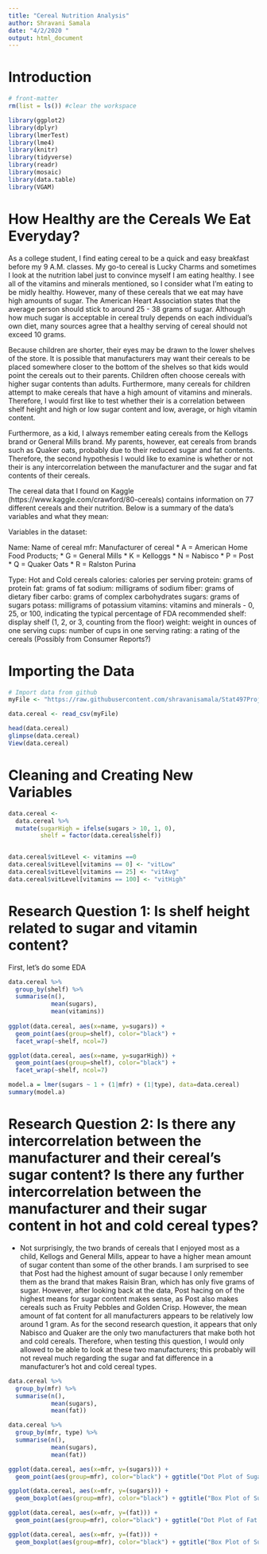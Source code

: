 ```yaml
---
title: "Cereal Nutrition Analysis"
author: Shravani Samala
date: "4/2/2020 "
output: html_document
---
```


# Introduction
```r
# front-matter
rm(list = ls()) #clear the workspace

library(ggplot2)
library(dplyr)
library(lmerTest)
library(lme4)
library(knitr)
library(tidyverse)
library(readr)
library(mosaic)
library(data.table)
library(VGAM)

```

# How Healthy are the Cereals We Eat Everyday?
As a college student, I find eating cereal to be a quick and easy breakfast before my 9 A.M. classes. My go-to cereal is Lucky Charms and sometimes I look at the nutrition label just to convince myself I am eating healthy. I see all of the vitamins and minerals mentioned, so I consider what I'm eating to be midly healthy. However, many of these cereals that we eat may have high amounts of sugar. The American Heart Association states that the average person should stick to around 25 - 38 grams of sugar. Although how much sugar is acceptable in cereal truly depends on each individual's own diet, many sources agree that a healthy serving of cereal should not exceed 10 grams. 

Because children are shorter, their eyes may be drawn to the lower shelves of the store. It is possible that manufacturers may want their cereals to be placed somewhere closer to the bottom of the shelves so that kids would point the cereals out to their parents. Children often choose cereals with higher sugar contents than adults. Furthermore, many cereals for children attempt to make cereals that have a high amount of vitamins and minerals. Therefore, I would first like to test whether their is a correlation between shelf height and high or low sugar content and low, average, or high vitamin content. 

Furthermore, as a kid, I always remember eating cereals from the Kellogs brand or General Mills brand. My parents, however, eat cereals from brands such as Quaker oats, probably due to their reduced sugar and fat contents. Therefore, the second hypothesis I would like to examine is whether or not their is any intercorrelation between the manufacturer and the sugar and fat contents of their cereals. 

The cereal data that I found on Kaggle (https://www.kaggle.com/crawford/80-cereals) contains information on 77 different cereals and their nutrition. Below is a summary of the data's variables and what they mean:

Variables in the dataset:

Name: Name of cereal
mfr: Manufacturer of cereal
* A = American Home Food Products;
* G = General Mills
* K = Kelloggs
* N = Nabisco
* P = Post
* Q = Quaker Oats
* R = Ralston Purina

Type: Hot and Cold cereals 
calories: calories per serving
protein: grams of protein
fat: grams of fat
sodium: milligrams of sodium
fiber: grams of dietary fiber
carbo: grams of complex carbohydrates
sugars: grams of sugars
potass: milligrams of potassium
vitamins: vitamins and minerals - 0, 25, or 100, indicating the typical percentage of FDA recommended
shelf: display shelf (1, 2, or 3, counting from the floor)
weight: weight in ounces of one serving
cups: number of cups in one serving
rating: a rating of the cereals (Possibly from Consumer Reports?)

# Importing the Data
```r
# Import data from github
myFile <- "https://raw.githubusercontent.com/shravanisamala/Stat497Project/master/cereal.csv"

data.cereal <- read_csv(myFile)

head(data.cereal)
glimpse(data.cereal)
View(data.cereal)


```

# Cleaning and Creating New Variables
```r
data.cereal <- 
  data.cereal %>%
  mutate(sugarHigh = ifelse(sugars > 10, 1, 0),
         shelf = factor(data.cereal$shelf)) 


data.cereal$vitLevel <- vitamins ==0 
data.cereal$vitLevel[vitamins == 0] <- "vitLow"
data.cereal$vitLevel[vitamins == 25] <- "vitAvg"
data.cereal$vitLevel[vitamins == 100] <- "vitHigh"


```

# Research Question 1: Is shelf height related to sugar and vitamin content?
First, let's do some EDA
```r
data.cereal %>%
  group_by(shelf) %>%
  summarise(n(),
            mean(sugars), 
            mean(vitamins))
              
ggplot(data.cereal, aes(x=name, y=sugars)) + 
  geom_point(aes(group=shelf), color="black") +
  facet_wrap(~shelf, ncol=7) 

ggplot(data.cereal, aes(x=name, y=sugarHigh)) + 
  geom_point(aes(group=shelf), color="black") +
  facet_wrap(~shelf, ncol=7) 
```

```r
model.a = lmer(sugars ~ 1 + (1|mfr) + (1|type), data=data.cereal)
summary(model.a)

```

# Research Question 2: Is there any intercorrelation between the manufacturer and their cereal's sugar content? Is there any further intercorrelation between the manufacturer and their sugar content in hot and cold cereal types?
* Not surprisingly, the two brands of cereals that I enjoyed most as a child, Kellogs and General Mills, appear to have a higher mean amount of sugar content than some of the other brands. I am surprised to see that Post had the highest amount of sugar because I only remember them as the brand that makes Raisin Bran, which has only five grams of sugar. However, after looking back at the data, Post hacing on of the highest means for sugar content makes sense, as Post also makes cereals such as Fruity Pebbles and Golden Crisp. However, the mean amount of fat content for all manufacturers appears to be relatively low around 1 gram. As for the second research question, it appears that only Nabisco and Quaker are the only two manufacturers that make both hot and cold cereals. Therefore, when testing this question, I would only allowed to be able to look at these two manufacturers; this probably will not reveal much regarding the sugar and fat difference in a manufacturer's hot and cold cereal types. 
```r
data.cereal %>%
  group_by(mfr) %>%
  summarise(n(),
            mean(sugars), 
            mean(fat))

data.cereal %>%
  group_by(mfr, type) %>%
  summarise(n(),
            mean(sugars), 
            mean(fat))

ggplot(data.cereal, aes(x=mfr, y=(sugars))) + 
  geom_point(aes(group=mfr), color="black") + ggtitle("Dot Plot of Sugar Content in Each Manufacturer")

ggplot(data.cereal, aes(x=mfr, y=(sugars))) + 
  geom_boxplot(aes(group=mfr), color="black") + ggtitle("Box Plot of Sugar Content in Each Manufacturer")

ggplot(data.cereal, aes(x=mfr, y=(fat))) + 
  geom_point(aes(group=mfr), color="black") + ggtitle("Dot Plot of Fat Content in Each Manufacturer")

ggplot(data.cereal, aes(x=mfr, y=(fat))) + 
  geom_boxplot(aes(group=mfr), color="black") + ggtitle("Box Plot of Sugar Content in Each Manufacturer")

```

